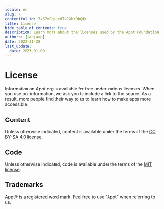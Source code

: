 ```yaml
---
locale: en
slug: /
contentful_id: 7xS7mFquLc8Tv1Xhr9bQdX
title: License
hide_table_of_contents: true
description: Learn more about the licenses used by the Appt Foundation
authors: [janjaap]
date: 2022-11-28
last_update:
  date: 2023-01-09
---
```


# License

Information on Appt.org is available for free under various licenses. When you use our information, we ask you to include a link to the source. As a result, more people find their way to us to learn how to make apps more accessible.

## Content

Unless otherwise indicated, content is available under the terms of the [CC BY-SA 4.0 license](https://creativecommons.org/licenses/by-sa/4.0/).

## Code

Unless otherwise indicated, code is available under the terms of the [MIT license](https://opensource.org/licenses/MIT).

## Trademarks

Appt® is a [registered word mark](https://www.boip.int/en/trademarks-register?app=%2Fitem%2Fbx1461995). Feel free to use "Appt" when referring to us.
